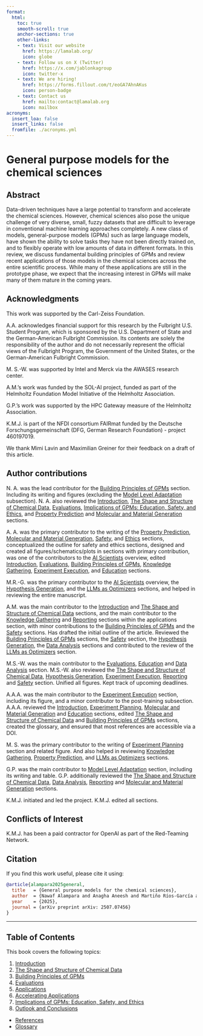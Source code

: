 ```yaml
---
format:
  html:
    toc: true
    smooth-scroll: true
    anchor-sections: true
    other-links:
    - text: Visit our website
      href: https://lamalab.org/
      icon: globe
    - text: Follow us on X (Twitter)
      href: https://x.com/jablonkagroup
      icon: twitter-x
    - text: We are hiring!
      href: https://forms.fillout.com/t/eoGA7AhnAKus
      icon: person-badge
    - text: Contact us
      href: mailto:contact@lamalab.org
      icon: mailbox
acronyms:
  insert_loa: false 
  insert_links: false  
  fromfile: ./acronyms.yml
---
```



# General purpose models for the chemical sciences {.unnumbered}

## Abstract

Data-driven techniques have a large potential to transform and accelerate the chemical sciences. 
    However, chemical sciences also pose the unique challenge of very diverse, small, fuzzy datasets that are difficult to leverage in conventional machine learning approaches completely. 
    A new class of models, general-purpose models (GPMs) such as large language models, have shown the ability to solve tasks they have not been directly trained on, and to flexibly operate with low amounts of data in different formats.
    In this review, we discuss fundamental building principles of GPMs and review recent applications of those models in the chemical sciences across the entire scientific process.
    While many of these applications are still in the prototype phase, we expect that the increasing interest in GPMs will make many of them mature in the coming years.

## Acknowledgments

This work was supported by the Carl-Zeiss Foundation. 

A.A.\ acknowledges financial support for this research by the Fulbright U.S. Student Program, which is sponsored by the U.S. Department of State and the German-American Fulbright Commission. Its contents are solely the responsibility of the author and do not necessarily represent the official views of the Fulbright Program, the Government of the United States, or the German-American Fulbright Commission. 
 
M. S.-W.\ was supported by Intel and Merck via the AWASES research center. 

A.M.'s work was funded by the SOL-AI project, funded as part of the Helmholtz Foundation Model Initiative of the Helmholtz Association. 

G.P.'s work was supported by the HPC Gateway measure of the Helmholtz Association.

K.M.J.\ is part of the NFDI consortium FAIRmat funded by the Deutsche Forschungsgemeinschaft (DFG, German Research Foundation) - project 460197019.

We thank Mimi Lavin and Maximilian Greiner for their feedback on a draft of this article.

## Author contributions

N. A. was the lead contributor for the [Building Principles of GPMs](03-architectures.qmd) section. Including its writing and figures (excluding the [Model Level Adaptation](03-architectures.qmd#sec-model_adaptation) subsection). N. A. also reviewed the [Introduction](01-introduction.qmd), [The Shape and Structure of Chemical Data](02-data_taxonomy.qmd), [Evaluations](04-evals.qmd), [Implications of GPMs: Education, Safety, and Ethics](07-safety.qmd), and [Property Prediction](06-accelerating_applications.qmd#sec-prediction) and [Molecular and Material Generation](06-accelerating_applications.qmd#sec-mol_generation) sections.

A. A. was the primary contributor to the writing of the [Property Prediction](06-accelerating_applications.qmd#sec-prediction), [Molecular and Material Generation](06-accelerating_applications.qmd#sec-mol_generation), [Safety](07-safety.qmd#sec-safety), and [Ethics](07-safety.qmd#sec-ethics) sections, conceptualized the outline for safety and ethics sections, designed and created all figures/schematics/plots in sections with primary contribution, was one of the contributors to the [AI Scientists](05-applications.qmd#sec-ai-scientists) overview, edited [Introduction](01-introduction.qmd), [Evaluations](04-evals.qmd), [Building Principles of GPMs](03-architectures.qmd), [Knowledge Gathering](05-applications.qmd#sec-information_gathering), [Experiment Execution](05-applications.qmd#sec-experiment_execution), and [Education](07-safety.qmd#sec-education) sections.

M.R.-G. was the primary contributor to the [AI Scientists](05-applications.qmd#sec-ai-scientists) overview, the [Hypothesis Generation](05-applications.qmd#sec-hypothesis), and the [LLMs as Optimizers](06-accelerating_applications.qmd#sec-llm-optimizers) sections, and helped in reviewing the entire manuscript.

A.M. was the main contributor to the [Introduction](01-introduction.qmd) and [The Shape and Structure of Chemical Data](02-data_taxonomy.qmd) sections, and the main contributor to the [Knowledge Gathering](05-applications.qmd#sec-information_gathering) and [Reporting](05-applications.qmd#sec-reporting) sections within the applications section, with minor contributions to the [Building Principles of GPMs](03-architectures.qmd) and the [Safety](07-safety.qmd#sec-safety) sections. Has drafted the initial outline of the article. Reviewed the [Building Principles of GPMs](03-architectures.qmd) sections, the [Safety](07-safety.qmd#sec-safety) section, the [Hypothesis Generation](05-applications.qmd#sec-hypothesis), the [Data Analysis](05-applications.qmd#sec-data_analysis) sections and contributed to the review of the [LLMs as Optimizers](06-accelerating_applications.qmd#sec-llm-optimizers) section.

M.S.-W. was the main contributor to the [Evaluations](04-evals.qmd), [Education](07-safety.qmd#sec-education) and [Data Analysis](05-applications.qmd#sec-data_analysis) section. M.S.-W. also reviewed the [The Shape and Structure of Chemical Data](02-data_taxonomy.qmd), [Hypothesis Generation](05-applications.qmd#sec-hypothesis), [Experiment Execution](05-applications.qmd#sec-experiment_execution), [Reporting](05-applications.qmd#sec-reporting) and [Safety](07-safety.qmd#sec-safety) section. Unified all figures. Kept track of upcoming deadlines.

A.A.A. was the main contributor to the [Experiment Execution](05-applications.qmd#sec-experiment_execution) section, including its figure, and a minor contributor to the post-training subsection. A.A.A. reviewed the [Introduction](01-introduction.qmd), [Experiment Planning](05-applications.qmd#sec-planning), [Molecular and Material Generation](06-accelerating_applications.qmd#sec-mol_generation) and [Education](07-safety.qmd#sec-education) sections, edited [The Shape and Structure of Chemical Data](02-data_taxonomy.qmd) and [Building Principles of GPMs](03-architectures.qmd) sections, created the glossary, and ensured that most references are accessible via a DOI.

M. S. was the primary contributor to the writing of [Experiment Planning](05-applications.qmd#sec-planning) section and related figure. And also helped in reviewing [Knowledge Gathering](05-applications.qmd#sec-information_gathering), [Property Prediction](06-accelerating_applications.qmd#sec-prediction), and [LLMs as Optimizers](06-accelerating_applications.qmd#sec-llm-optimizers) sections.

G.P. was the main contributor to [Model Level Adaptation](03-architectures.qmd#sec-model_adaptation) section, including its writing and table. G.P. additionally reviewed the [The Shape and Structure of Chemical Data](02-data_taxonomy.qmd), [Data Analysis](05-applications.qmd#sec-data_analysis), [Reporting](05-applications.qmd#sec-reporting) and [Molecular and Material Generation](06-accelerating_applications.qmd#sec-mol_generation) sections.

K.M.J. initiated and led the project. K.M.J. edited all sections. 

## Conflicts of Interest
K.M.J.\ has been a paid contractor for OpenAI as part of the Red-Teaming Network.

## Citation

If you find this work useful, please cite it using:

```bibtex
@article{alampara2025general,
  title   = {General purpose models for the chemical sciences},
  author  = {Nawaf Alampara and Anagha Aneesh and Martiño Ríos-García and Adrian Mirza and Mara Schilling-Wilhelmi and Ali Asghar Aghajani and Meiling Sun and Gordan Prastalo and Kevin Maik Jablonka},
  year    = {2025},
  journal = {arXiv preprint arXiv: 2507.07456}
}
```

---

## Table of Contents

This book covers the following topics:

1. [Introduction](01-introduction.qmd)
2. [The Shape and Structure of Chemical Data](02-data_taxonomy.qmd)
3. [Building Principles of GPMs](03-architectures.qmd)
4. [Evaluations](04-evals.qmd)
5. [Applications](05-applications.qmd)
6. [Accelerating Applications](06-accelerating_applications.qmd)
7. [Implications of GPMs: Education, Safety, and Ethics](07-safety.qmd)
8. [Outlook and Conclusions](08-outlook_conclusions.qmd)
-  [References](09-references.qmd)
-  [Glossary](glossary.qmd)
